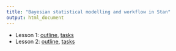 ```yaml
---
title: "Bayesian statistical modelling and workflow in Stan"
output: html_document
---
```



- Lesson 1: [outline](lesson1.html), [tasks](lesson1-tasks.html)
- Lesson 2: [outline](lesson2.html), [tasks](lesson2-tasks.html)
